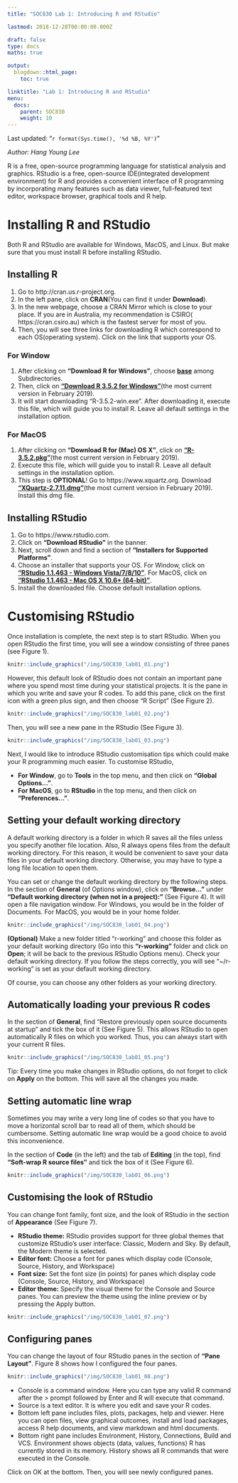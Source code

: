 ```yaml
---
title: "SOC830 Lab 1: Introducing R and RStudio"

lastmod: 2018-12-28T00:00:00.000Z

draft: false
type: docs
maths: true

output:
  blogdown::html_page:
    toc: true

linktitle: "Lab 1: Introducing R and RStudio"
menu:
  docs:
    parent: SOC830
    weight: 10
---
```


Last updated: "`r format(Sys.time(), '%d %B, %Y')`"

*_Author_: Hang Young Lee*

R is a free, open-source programming language for statistical analysis and graphics. RStudio is a free, open-source IDE(integrated development environment) for R and provides a convenient interface of R programming by incorporating many features such as data viewer, full-featured text editor, workspace browser, graphical tools and R help.

# Installing R and RStudio
Both R and RStudio are available for Windows, MacOS, and Linux. But make sure that you must install  R before installing RStudio. 

## Installing R
1. Go to http://cran.us.r-project.org. 
2. In the left pane, click on **CRAN**(You can find it under **Download**). 
3. In the new webpage, choose a CRAN Mirror which is close to your place. If you are in Australia, my recommendation is CSIRO( https://cran.csiro.au) which is the fastest server for most of you.
4. Then, you will see three links for downloading R which correspond to each OS(operating system). Click on the link that supports your OS.

### For Window
1. After clicking on **"Download R for Windows"**, choose <u>**base**</u> among Subdirectories. 
2. Then, click on [**"Download R 3.5.2 for Windows"**](https://cran.csiro.au/bin/windows/base/R-3.5.2-win.exe)(the most current version in February 2019). 
3. It will start downloading "R-3.5.2-win.exe". After downloading it, execute this file, which will guide you to install R. Leave all default settings in the installation option.

### For MacOS
1. After clicking on **"Download R for (Mac) OS X"**, click on [**"R-3.5.2.pkg"**](https://cran.csiro.au/bin/macosx/R-3.5.2.pkg)(the most current version in February 2019). 
2. Execute this file, which will guide you to install R. Leave all default settings in the installation option.
3. This step is **OPTIONAL**! Go to https://www.xquartz.org. Download [**"XQuartz-2.7.11.dmg"**](https://dl.bintray.com/xquartz/downloads/XQuartz-2.7.11.dmg)(the most current version in February 2019). Install this dmg file.

## Installing RStudio
1. Go to https://www.rstudio.com.
2. Click on **"Download RStudio"** in the banner. 
3. Next, scroll down and find a section of **"Installers for Supported Platforms"**.
4. Choose an installer that supports your OS. For Window, click on [**"RStudio 1.1.463 - Windows Vista/7/8/10"**](https://download1.rstudio.org/RStudio-1.1.463.exe). For MacOS, click on [**"RStudio 1.1.463 - Mac OS X 10.6+ (64-bit) "**](https://download1.rstudio.org/RStudio-1.1.463.dmg).
5. Install the downloaded file. Choose default installation options.

# Customising RStudio

Once installation is complete, the next step is to start RStudio. When you open RStudio the first time, you will see a window consisting of three panes (see Figure 1). 

```r
knitr::include_graphics("/img/SOC830_lab01_01.png")
```

However, this default look of RStudio does not contain an important pane where you spend most time during your statistical projects. It is the pane in which you write and save your R codes. To add this pane, click on the first icon with a green plus sign, and then choose "R Script" (See Figure 2).

```r
knitr::include_graphics("/img/SOC830_lab01_02.png")
```

Then, you will see a new pane in the RStudio (See Figure 3).

```r
knitr::include_graphics("/img/SOC830_lab01_03.png")
```

Next, I would like to introduce RStudio customisation tips which could make your R programming much easier. To customise RStudio, 

* **For Window**, go to **Tools** in the top menu, and then click on **"Global Options..."**.
* **For MacOS**, go to **RStudio** in the top menu, and then click on **"Preferences..."**. 

## Setting your default working directory

A default working directory is a folder in which R saves all the files unless you specify another file location. Also, R always opens files from the default working directory. For this reason, it would be convenient to save your data files in your default working directory. Otherwise, you may have to type a long file location to open them. 

You can set or change the default working directory by the following steps. In the section of **General** (of Options window), click on **"Browse..."** under **"Default working directory (when not in a project):"** (See Figure 4). It will open a file navigation window. For Windows, you would be in the folder of Documents. For MacOS, you would be in your home folder. 

```r
knitr::include_graphics("/img/SOC830_lab01_04.png")
```

**(Optional)** Make a new folder titled "r-working" and choose this folder as your default working directory (Go into this **"r-working"** folder and click on **Open**; it will be back to the previous RStudio Options menu). Check your default working directory. If you follow the steps correctly, you will see "~/r-working" is set as your default working directory.

Of course, you can choose any other folders as your working directory. 

## Automatically loading your previous R codes

In the section of **General**, find "Restore previously open source documents at startup" and tick the box of it (See Figure 5). This allows RStudio to open automatically R files on which you worked. Thus, you can always start with your current R files.

```r
knitr::include_graphics("/img/SOC830_lab01_05.png")
```

Tip: Every time you make changes in RStudio options, do not forget to click on **Apply** on the bottom. This will save all the changes you made.

## Setting automatic line wrap

Sometimes you may write a very long line of codes so that you have to move a horizontal scroll bar to read all of them, which should be cumbersome. Setting automatic line wrap would be a good choice to avoid this inconvenience.

In the section of **Code** (in the left) and the tab of **Editing** (in the top), find **"Soft-wrap R source files"** and tick the box of it (See Figure 6).

```r
knitr::include_graphics("/img/SOC830_lab01_06.png")
```

## Customising the look of RStudio

You can change font family, font size, and the look of RStudio in the section of **Appearance** (See Figure 7). 

* **RStudio theme:** RStudio provides support for three global themes that customize RStudio's user interface: Classic, Modern and Sky. By default, the Modern theme is selected.
* **Editor font:** Choose a font for panes which display code (Console, Source, History, and Workspace)
* **Font size:** Set the font size (in points) for panes which display code (Console, Source, History, and Workspace)
* **Editor theme:** Specify the visual theme for the Console and Source panes. You can preview the theme using the inline preview or by pressing the Apply button.

```r
knitr::include_graphics("/img/SOC830_lab01_07.png")
```

## Configuring panes

You can change the layout of four RStudio panes in the section of **"Pane Layout"**. Figure 8 shows how I configured the four panes.

```r
knitr::include_graphics("/img/SOC830_lab01_08.png")
```

* Console is a command window. Here you can type any valid R command after the > prompt followed by Enter and R will execute that command.
* Source is a text editor. It is where you edit and save your R codes.
* Bottom left pane includes files, plots, packages, help and viewer. Here you can open files, view graphical outcomes, install and load packages, access R help documents, and view markdown and html documents.
* Bottom right pane includes Environment, History, Connections, Build and VCS. Environment shows objects (data, values, functions) R has currently stored in its memory. History shows all R commands that were executed in the Console.

Click on OK at the bottom. Then, you will see newly configured panes.
